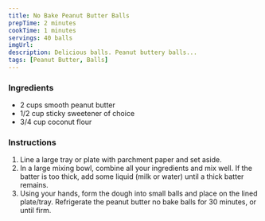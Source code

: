 ```yaml
---
title: No Bake Peanut Butter Balls
prepTime: 2 minutes
cookTime: 1 minutes
servings: 40 balls
imgUrl:
description: Delicious balls. Peanut buttery balls...
tags: [Peanut Butter, Balls]
---
```


### Ingredients

- 2 cups smooth peanut butter
- 1/2 cup sticky sweetener of choice
- 3/4 cup coconut flour

### Instructions

1. Line a large tray or plate with parchment paper and set aside.
1. In a large mixing bowl, combine all your ingredients and mix well. If the batter is too thick, add some liquid (milk or water) until a thick batter remains.
1. Using your hands, form the dough into small balls and place on the lined plate/tray. Refrigerate the peanut butter no bake balls for 30 minutes, or until firm.
